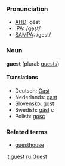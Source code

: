 ===Pronunciation===
*[[w:AHD|AHD]]: gĕst
*[[w:IPA|IPA]]: /gest/
*[[w:SAMPA|SAMPA]]: /gest/

===Noun===
'''guest''' (plural: [[guests]])

====Translations====
*Deutsch: [[Gast]]
*Nederlands: [[gast]]
*Slovensko: [[gost]]
*Swedish: [[gäst]] ''c''
*Polish: [[gość]]

===Related terms===
*[[guesthouse]]

[[it:guest]]
[[ru:Guest]]